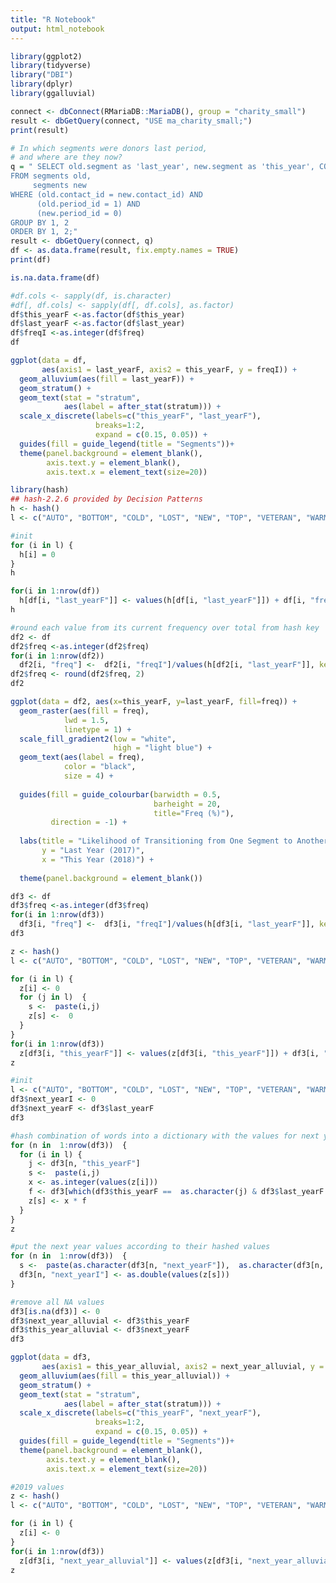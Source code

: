 ```yaml
---
title: "R Notebook"
output: html_notebook
---
```



```r
library(ggplot2)
library(tidyverse)
library("DBI")
library(dplyr)
library(ggalluvial)
```

```r

connect <- dbConnect(RMariaDB::MariaDB(), group = "charity_small")
result <- dbGetQuery(connect, "USE ma_charity_small;")
print(result)
```

```r
# In which segments were donors last period,
# and where are they now?
q = " SELECT old.segment as 'last_year', new.segment as 'this_year', COUNT(new.segment) as 'freq'
FROM segments old,
     segments new
WHERE (old.contact_id = new.contact_id) AND
      (old.period_id = 1) AND
      (new.period_id = 0)  
GROUP BY 1, 2
ORDER BY 1, 2;"
result <- dbGetQuery(connect, q)
df <- as.data.frame(result, fix.empty.names = TRUE)
print(df)
```
```r
is.na.data.frame(df)
```

```r
#df.cols <- sapply(df, is.character)
#df[, df.cols] <- sapply(df[, df.cols], as.factor)
df$this_yearF <-as.factor(df$this_year)
df$last_yearF <-as.factor(df$last_year)
df$freqI <-as.integer(df$freq)
df
```
```r
ggplot(data = df,
       aes(axis1 = last_yearF, axis2 = this_yearF, y = freqI)) +
  geom_alluvium(aes(fill = last_yearF)) +
  geom_stratum() +
  geom_text(stat = "stratum",
            aes(label = after_stat(stratum))) +
  scale_x_discrete(labels=c("this_yearF", "last_yearF"), 
                   breaks=1:2,
                   expand = c(0.15, 0.05)) +
  guides(fill = guide_legend(title = "Segments"))+
  theme(panel.background = element_blank(),
        axis.text.y = element_blank(),
        axis.text.x = element_text(size=20)) 
```


```r
library(hash)
## hash-2.2.6 provided by Decision Patterns
h <- hash() 
l <- c("AUTO", "BOTTOM", "COLD", "LOST", "NEW", "TOP", "VETERAN", "WARM", "TBFOUND")

#init
for (i in l) {
  h[i] = 0
}
h
```


```r
for(i in 1:nrow(df)) 
  h[df[i, "last_yearF"]] <- values(h[df[i, "last_yearF"]]) + df[i, "freqI"] 
h
```

```r
#round each value from its current frequency over total from hash key 
df2 <- df
df2$freq <-as.integer(df2$freq)
for(i in 1:nrow(df2)) 
  df2[i, "freq"] <-  df2[i, "freqI"]/values(h[df2[i, "last_yearF"]], keys = NULL ) *100 
df2$freq <- round(df2$freq, 2)
df2
```


```r
ggplot(data = df2, aes(x=this_yearF, y=last_yearF, fill=freq)) + 
  geom_raster(aes(fill = freq), 
            lwd = 1.5,
            linetype = 1) +
  scale_fill_gradient2(low = "white",
                       high = "light blue") +
  geom_text(aes(label = freq), 
            color = "black", 
            size = 4) +
  
  guides(fill = guide_colourbar(barwidth = 0.5,
                                barheight = 20, 
                                title="Freq (%)"), 
         direction = -1) +
  
  labs(title = "Likelihood of Transitioning from One Segment to Another",
       y = "Last Year (2017)",
       x = "This Year (2018)") +
  
  theme(panel.background = element_blank()) 
```
```r
df3 <- df
df3$freq <-as.integer(df3$freq)
for(i in 1:nrow(df3)) 
  df3[i, "freq"] <-  df3[i, "freqI"]/values(h[df3[i, "last_yearF"]], keys = NULL ) 
df3
```
```r
z <- hash()
l <- c("AUTO", "BOTTOM", "COLD", "LOST", "NEW", "TOP", "VETERAN", "WARM", "TBFOUND")

for (i in l) {
  z[i] <- 0
  for (j in l)  {
    s <-  paste(i,j)
    z[s] <-  0
  }
}
for(i in 1:nrow(df3)) 
  z[df3[i, "this_yearF"]] <- values(z[df3[i, "this_yearF"]]) + df3[i, "freqI"] 
z
```

```r
#init
l <- c("AUTO", "BOTTOM", "COLD", "LOST", "NEW", "TOP", "VETERAN", "WARM", "TBFOUND")
df3$next_yearI <- 0
df3$next_yearF <- df3$last_yearF
df3
```
```r
#hash combination of words into a dictionary with the values for next year
for (n in  1:nrow(df3))  {
  for (i in l) {
    j <- df3[n, "this_yearF"]
    s <-  paste(i,j)
    x <- as.integer(values(z[i])) 
    f <- df3[which(df3$this_yearF ==  as.character(j) & df3$last_yearF == i), ]$freq
    z[s] <- x * f
  }
}
z
```


```r
#put the next year values according to their hashed values
for (n in  1:nrow(df3))  {
  s <-  paste(as.character(df3[n, "next_yearF"]),  as.character(df3[n, "this_yearF"]))
  df3[n, "next_yearI"] <- as.double(values(z[s]))
}

#remove all NA values
df3[is.na(df3)] <- 0
df3$next_year_alluvial <- df3$this_yearF
df3$this_year_alluvial <- df3$next_yearF
df3

```

```r
ggplot(data = df3,
       aes(axis1 = this_year_alluvial, axis2 = next_year_alluvial, y = next_yearI)) +
  geom_alluvium(aes(fill = this_year_alluvial)) +
  geom_stratum() +
  geom_text(stat = "stratum",
            aes(label = after_stat(stratum))) +
  scale_x_discrete(labels=c("this_yearF", "next_yearF"), 
                   breaks=1:2,
                   expand = c(0.15, 0.05)) +
  guides(fill = guide_legend(title = "Segments"))+
  theme(panel.background = element_blank(),
        axis.text.y = element_blank(),
        axis.text.x = element_text(size=20)) 
```

```r
#2019 values
z <- hash()
l <- c("AUTO", "BOTTOM", "COLD", "LOST", "NEW", "TOP", "VETERAN", "WARM", "TBFOUND")

for (i in l) {
  z[i] <- 0 
}
for(i in 1:nrow(df3)) 
  z[df3[i, "next_year_alluvial"]] <- values(z[df3[i, "next_year_alluvial"]]) + df3[i, "next_yearI"] 
z
```

